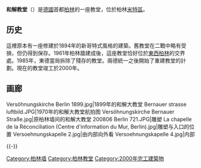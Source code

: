 {{unreferenced|time=2015-01-09T12:22:15+00:00}}
{{Infobox church
| name                 = 和解教堂
| fullname             = 
| image                = Versoehnungskapelle 1.jpg
| imagesize            = 
| landscape            = 
| caption              = 
| location             = [[德國|德國]][[柏林|柏林]][[米特區|米特區]]
| country              = 德國
| coordinates          = {{coord|52|32|09|N|13|23|31|E|type:landmark_region:DE-BE|display=title,inline}}
| denomination         = 
| tradition            = 
| membership           = 
| attendance           = 
| website              = 

| status               = 
| functional status    = 
| heritage designation = 
| designated date      = 
| architect            = 
| architectural type   = 
| style                = 
| groundbreaking       = 
| completed date       = 2000年
| construction cost    = 
| closed date          = 
| demolished date      = 1985年（原和解大教堂）
}}
'''和解教堂'''（{{lang-de|Kapelle der Versöhnung}}）是[[德國|德國]]首都[[柏林|柏林]]的一座教堂，位於柏林[[米特區|米特區]]。

==历史==
這裡原本有一座修建於1894年的新哥特式風格的建築。舊教堂在二戰中略有受損，但仍得到保存。1961年柏林牆建成後，這座教堂恰好位於[[東柏林|東]][[西柏林|西柏林]]的交界處。1985年，東德當局拆除了殘存的教堂。兩德統一之後開始了重建教堂的計劃。現在的教堂竣工於2000年。

==画廊==
<gallery mode="packed" heights="100px">
Versöhnungskirche Berlin 1899.jpg|1899年的和解大教堂
Bernauer strasse luftbild.JPG|1970年的和解大教堂航拍图
Versöhnungskirche Bernauer Straße.jpg|原柏林墙间的和解大教堂
200806 Berlin 721.JPG|雕塑
La chapelle de la Réconciliation (Centre d'information du Mur, Berlin).jpg|雕塑与入口的位置
Versoehnungskapelle 2.jpg|由内部向外看
Versoehnungskapelle 4.jpg|内部
</gallery>
{{-}}
{{commons category|Versöhnungskirche/Versöhnungskapelle (Berlin)}}
{{柏林墙}}
[[Category:柏林墙|Category:柏林墙]]
[[Category:柏林教堂|Category:柏林教堂]]
[[Category:2000年完工建築物|Category:2000年完工建築物]]